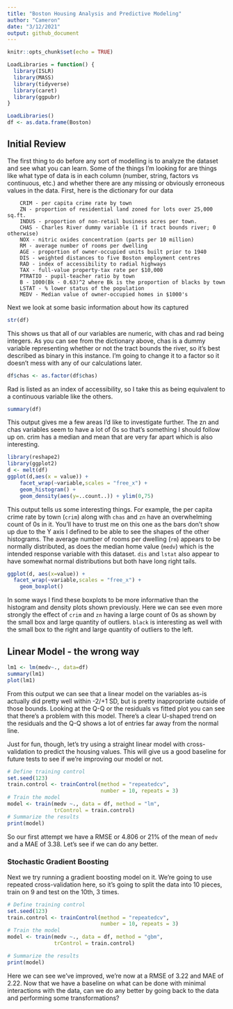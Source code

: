 ```yaml
---
title: "Boston Housing Analysis and Predictive Modeling"
author: "Cameron"
date: "3/12/2021"
output: github_document
---
```


```r
knitr::opts_chunk$set(echo = TRUE)

LoadLibraries = function() {
  library(ISLR)
  library(MASS)
  library(tidyverse)
  library(caret)
  library(ggpubr)
}

LoadLibraries()
df <- as.data.frame(Boston)

```

## Initial Review

The first thing to do before any sort of modelling is to analyze the dataset and see what you can learn. Some of the things I'm looking for are things like what type of data is in each column (number, string, factors vs continuous, etc.) and whether there are any missing or obviously erroneous values in the data. First, here is the dictionary for our data


        CRIM - per capita crime rate by town
        ZN - proportion of residential land zoned for lots over 25,000 sq.ft.
        INDUS - proportion of non-retail business acres per town.
        CHAS - Charles River dummy variable (1 if tract bounds river; 0 otherwise)
        NOX - nitric oxides concentration (parts per 10 million)
        RM - average number of rooms per dwelling
        AGE - proportion of owner-occupied units built prior to 1940
        DIS - weighted distances to five Boston employment centres
        RAD - index of accessibility to radial highways
        TAX - full-value property-tax rate per $10,000
        PTRATIO - pupil-teacher ratio by town
        B - 1000(Bk - 0.63)^2 where Bk is the proportion of blacks by town
        LSTAT - % lower status of the population
        MEDV - Median value of owner-occupied homes in $1000's

Next we look at some basic information about how its captured

```r
str(df)
```

This shows us that all of our variables are numeric, with chas and rad being integers. As you can see from the dictionary above, chas is a dummy variable representing whether or not the tract bounds the river, so it's best described as binary in this instance.  I'm going to change it to a factor so it doesn't mess with any of our calculations later.

```r
df$chas <- as.factor(df$chas)
```


Rad is listed as an index of accessibility, so I take this as being equivalent to a continuous variable like the others.

```r
summary(df)
```

This output gives me a few areas I'd like to investigate further. The zn and chas variables seem to have a lot of 0s so that's something I should follow up on. crim has a median and mean that are very far apart which is also interesting.

```r
library(reshape2)
library(ggplot2)
d <- melt(df)
ggplot(d,aes(x = value)) + 
    facet_wrap(~variable,scales = "free_x") + 
    geom_histogram() + 
    geom_density(aes(y=..count..)) + ylim(0,75)
```

This output tells us some interesting things.  For example, the per capita crime rate by town (`crim`) along with `chas` and `zn` have an overwhelming count of 0s in it.  You'll have to trust me on this one as the bars don't show up due to the Y axis I defined to be able to see the shapes of the other histograms.  The average number of rooms per dwelling (`rm`) appears to be normally distributed, as does the median home value (`medv`) which is the intended response variable with this dataset.  `dis` and `lstat` also appear to have somewhat normal distributions but both have long right tails.

``` r
ggplot(d, aes(x=value)) +
  facet_wrap(~variable,scales = "free_x") + 
    geom_boxplot()
```

In some ways I find these boxplots to be more informative than the histogram and density plots shown previously.  Here we can see even more strongly the effect of `crim` and `zn` having a large count of 0s as shown by the small box and large quantity of outliers.  `black` is interesting as well with the small box to the right and large quantity of outliers to the left.

## Linear Model - the wrong way

``` r
lm1 <- lm(medv~., data=df)
summary(lm1)
plot(lm1)
```

From this output we can see that a linear model on the variables as-is actually did pretty well within -2/+1 SD, but is pretty inappropriate outside of those bounds.  Looking at the Q-Q or the residuals vs fitted plot you can see that there's a problem with this model.  There's a clear U-shaped trend on the residuals and the Q-Q shows a lot of entries far away from the normal line.

Just for fun, though, let's try using a straight linear model with cross-validation to predict the housing values.  This will give us a good baseline for future tests to see if we're improving our model or not.

``` r
# Define training control
set.seed(123)
train.control <- trainControl(method = "repeatedcv", 
                              number = 10, repeats = 3)
# Train the model
model <- train(medv ~., data = df, method = "lm",
               trControl = train.control)
# Summarize the results
print(model)
```

So our first attempt we have a RMSE or 4.806 or 21% of the mean of `medv` and a MAE of 3.38.  Let's see if we can do any better.

### Stochastic Gradient Boosting

Next we try running a gradient boosting model on it.  We're going to use repeated cross-validation here, so it's going to split the data into 10 pieces, train on 9 and test on the 10th, 3 times.

``` r
# Define training control
set.seed(123)
train.control <- trainControl(method = "repeatedcv", 
                              number = 10, repeats = 3)
# Train the model
model <- train(medv ~., data = df, method = "gbm",
               trControl = train.control)
```

``` r
# Summarize the results
print(model)
```

Here we can see we've improved, we're now at a RMSE of 3.22 and MAE of 2.22.  Now that we have a baseline on what can be done with minimal interactions with the data, can we do any better by going back to the data and performing some transformations?